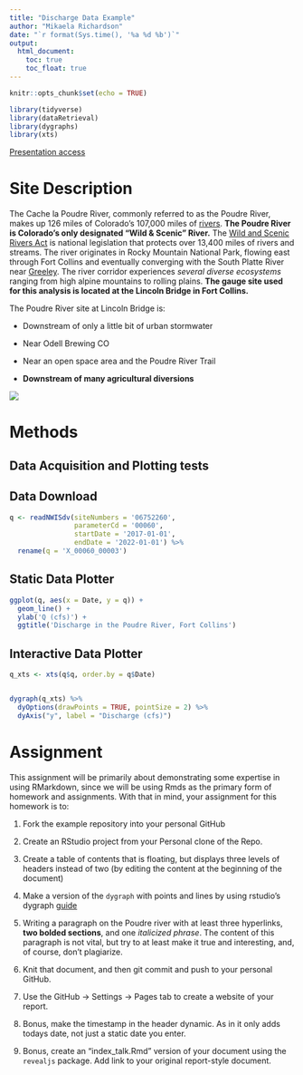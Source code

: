 ```yaml
---
title: "Discharge Data Example"
author: "Mikaela Richardson"
date: "`r format(Sys.time(), '%a %d %b')`"
output:
  html_document:
    toc: true
    toc_float: true
---
```


```r
knitr::opts_chunk$set(echo = TRUE)

library(tidyverse)
library(dataRetrieval)
library(dygraphs)
library(xts)
```

[Presentation access](index_talk.html)

# Site Description
The Cache la Poudre River, commonly referred to as the Poudre River, makes up 126 miles of Colorado's 107,000 miles of [rivers](https://www.uncovercolorado.com/rivers-in-colorado/). **The Poudre River is Colorado's only designated "Wild & Scenic" River.** The [Wild and Scenic Rivers Act](https://www.fs.usda.gov/managing-land/wild-scenic-rivers) is national legislation that protects over 13,400 miles of rivers and streams. The river originates in Rocky Mountain National Park, flowing east through Fort Collins and eventually converging with the South Platte River near [Greeley](https://www.visitftcollins.com/things-to-do/parks-open-spaces/cache-la-poudre-river/). The river corridor experiences *several diverse ecosystems* ranging from high alpine mountains to rolling plains. **The gauge site used for this analysis is located at the Lincoln Bridge in Fort Collins.**

The Poudre River site at Lincoln Bridge is:

  - Downstream of only a little bit of urban stormwater

  - Near Odell Brewing CO
  
  - Near an open space area and the Poudre River Trail
  
  - **Downstream of many agricultural diversions**

![](https://waterdata.usgs.gov/nwisweb/local/state/co/text/pics/06752260big.jpg)

# Methods

## Data Acquisition and Plotting tests

## Data Download


```r

q <- readNWISdv(siteNumbers = '06752260',
                parameterCd = '00060',
                startDate = '2017-01-01',
                endDate = '2022-01-01') %>%
  rename(q = 'X_00060_00003')


```



## Static Data Plotter


```r

ggplot(q, aes(x = Date, y = q)) + 
  geom_line() + 
  ylab('Q (cfs)') + 
  ggtitle('Discharge in the Poudre River, Fort Collins')

```


## Interactive Data Plotter


```r

q_xts <- xts(q$q, order.by = q$Date)


dygraph(q_xts) %>%
  dyOptions(drawPoints = TRUE, pointSize = 2) %>%
  dyAxis("y", label = "Discharge (cfs)")
```



# Assignment 


This assignment will be primarily about demonstrating some expertise in using
RMarkdown, since we will be using Rmds as the primary form of homework and 
assignments. With that in mind, your assignment for this homework is to:


1) Fork the example repository into your personal GitHub

2) Create an RStudio project from your Personal clone of the Repo. 

3) Create a table of contents that is floating, but displays three levels of
headers instead of two (by editing the content at the beginning of the document)

4) Make a version of the `dygraph` with points and lines by using rstudio's
dygraph [guide](https://rstudio.github.io/dygraphs/)

5) Writing a paragraph on the Poudre river with at least three hyperlinks,
**two bolded sections**, and one *italicized phrase*. The content of this paragraph
is not vital, but try to at least make it true and interesting, and, of course,
don't plagiarize. 

6) Knit that document, and then git commit and push to your personal GitHub.

7) Use the GitHub -> Settings -> Pages tab to create a website of your report.

8) Bonus, make the timestamp in the header dynamic. As in it only adds
todays date, not just a static date you enter. 

9) Bonus, create an "index_talk.Rmd" version of your document using the
`revealjs` package. Add link to your original report-style document. 






